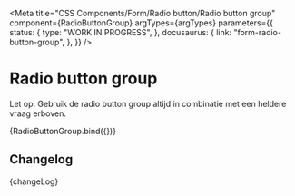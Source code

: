 
<Meta
  title="CSS Components/Form/Radio button/Radio button group"
  component={RadioButtonGroup}
  argTypes={argTypes}
  parameters={{
    status: {
      type: "WORK IN PROGRESS",
    },
    docusaurus: {
      link: "form-radio-button-group",
    },
  }}
/>

# Radio button group

Let op: Gebruik de radio button group altijd in combinatie met een heldere vraag erboven.

<Canvas>
  <Story name="Radio button group" args={defaultArgs}>
    {RadioButtonGroup.bind({})}
  </Story>
</Canvas>

<ArgsTable story="Radio button group" />

## Changelog

<Description>{changeLog}</Description>
